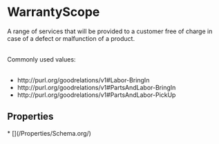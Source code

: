   
# WarrantyScope

A range of services that will be provided to a customer free of charge in case of a defect or malfunction of a product.<br/><br/>

Commonly used values:<br/><br/>

<ul>
<li>http://purl.org/goodrelations/v1#Labor-BringIn</li>
<li>http://purl.org/goodrelations/v1#PartsAndLabor-BringIn</li>
<li>http://purl.org/goodrelations/v1#PartsAndLabor-PickUp</li>
</ul>

## Properties

<Grid>
* [](/Properties/Schema.org/)
</Grid>

